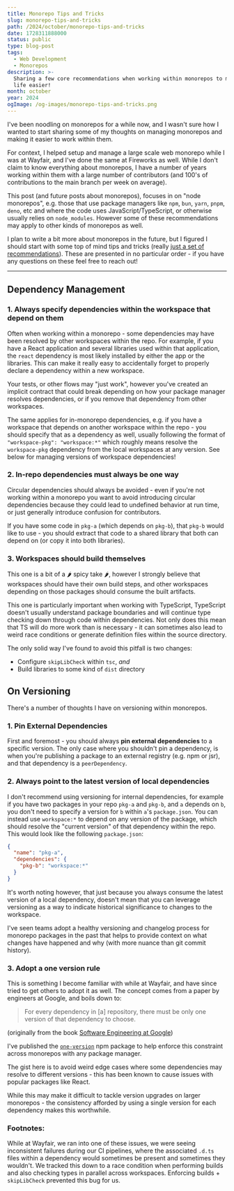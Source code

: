 ```yaml
---
title: Monorepo Tips and Tricks
slug: monorepo-tips-and-tricks
path: /2024/october/monorepo-tips-and-tricks
date: 1728311888000
status: public
type: blog-post
tags:
  - Web Development
  - Monorepos
description: >-
  Sharing a few core recommendations when working within monorepos to make your
  life easier!
month: october
year: 2024
ogImage: /og-images/monorepo-tips-and-tricks.png
---
```



I've been noodling on monorepos for a while now, and I wasn't sure how I wanted to start sharing some of my thoughts on managing monorepos and making it easier to work within them.

For context, I helped setup and manage a large scale web monorepo while I was at Wayfair, and I've done the same at Fireworks as well. While I don't claim to know everything about monorepos, I have a number of years working within them with a large number of contributors (and 100's of contributions to the main branch per week on average).

This post (and future posts about monorepos), focuses in on "node monorepos", e.g. those that use package managers like `npm`, `bun`, `yarn`, `pnpm`, `deno`, etc and where the code uses JavaScript/TypeScript, or otherwise usually relies on `node_modules`. However some of these recommendations may apply to other kinds of monorepos as well.

I plan to write a bit more about monorepos in the future, but I figured I should start with some top of mind tips and tricks (really [just a set of recommendations](https://www.youtube.com/watch?v=k9ojK9Q_ARE)). These are presented in no particular order - if you have any questions on these feel free to reach out!

---

## Dependency Management

### 1. Always specify dependencies within the workspace that depend on them

Often when working within a monorepo - some dependencies may have been resolved by other workspaces within the repo. For example, if you have a React application and several libraries used within that application, the `react` dependency is most likely installed by either the app or the libraries. This can make it really easy to accidentally forget to properly declare a dependency within a new workspace.

Your tests, or other flows may "just work", however you've created an implicit contract that could break depending on how your package manager resolves dependencies, or if you remove that dependency from other workspaces.

The same applies for in-monorepo dependencies, e.g. if you have a workspace that depends on another workspace within the repo - you should specify that as a dependency as well, usually following the format of `"workspace-pkg": "workspace:*"` which roughly means resolve the `workspace-pkg` dependency from the local workspaces at any version. See below for managing versions of workspace dependencies!

### 2. In-repo dependencies must always be one way

Circular dependencies should always be avoided - even if you're not working within a monorepo you want to avoid introducing circular dependencies because they could lead to undefined behavior at run time, or just generally introduce confusion for contributors.

If you have some code in `pkg-a` (which depends on `pkg-b`), that `pkg-b` would like to use - you should extract that code to a shared library that both can depend on (or copy it into both libraries).

### 3. Workspaces should build themselves

This one is a bit of a 🌶 spicy take 🌶, however I strongly believe that workspaces should have their own build steps, and other workspaces depending on those packages should consume the built artifacts.

This one is particularly important when working with TypeScript, TypeScript doesn't usually understand package boundaries and will continue type checking down through code within dependencies. Not only does this mean that TS will do more work than is necessary - it can sometimes also lead to weird race conditions or generate definition files within the source directory<FootnoteRef id="1" />.

The only solid way I've found to avoid this pitfall is two changes:

- Configure `skipLibCheck` within `tsc`, _and_
- Build libraries to some kind of `dist` directory

## On Versioning

There's a number of thoughts I have on versioning within monorepos.

### 1. Pin External Dependencies

First and foremost - you should always **pin external dependencies** to a specific version. The only case where you shouldn't pin a dependency, is when you're publishing a package to an external registry (e.g. npm or jsr), and that dependency is a `peerDependency`.

### 2. Always point to the latest version of local dependencies

I don't recommend using versioning for internal dependencies, for example if you have two packages in your repo `pkg-a` and `pkg-b`, and `a` depends on `b`, you don't need to specify a version for `b` within `a`'s `package.json`. You can instead use `workspace:*` to depend on any version of the package, which should resolve the "current version" of that dependency within the repo. This would look like the following `package.json`:

```json
{
  "name": "pkg-a",
  "dependencies": {
    "pkg-b": "workspace:*"
  }
}
```

<Callout>
It's worth noting however, that just because you always consume the latest version of a local dependency, doesn't mean that you can leverage versioning as a way to indicate historical significance to changes to the workspace.

I've seen teams adopt a healthy versioning and changelog process for monorepo packages in the past that helps to provide context on what changes have happened and why (with more nuance than git commit history).
</Callout>

### 3. Adopt a one version rule

This is something I become familiar with while at Wayfair, and have since tried to get others to adopt it as well. The concept comes from a paper by engineers at Google, and boils down to:

> For every dependency in [a] repository, there must be only one version of that dependency to choose.

(originally from the book [Software Engineering at Google](https://www.google.com/books/edition/_/V3TTDwAAQBAJ?hl=en))

I've published the [`one-version`](https://github.com/hamlim/one-version) npm package to help enforce this constraint across monorepos with any package manager.

The gist here is to avoid weird edge cases where some dependencies may resolve to different versions - this has been known to cause issues with popular packages like React.

While this may make it difficult to tackle version upgrades on larger monorepos - the consistency afforded by using a single version for each dependency makes this worthwhile.


### Footnotes:

<Footnote id="1">While at Wayfair, we ran into one of these issues, we were seeing inconsistent failures during our CI pipelines, where the associated `.d.ts` files within a dependency would sometimes be present and sometimes they wouldn't. We tracked this down to a race condition when performing builds and also checking types in parallel across workspaces. Enforcing builds + `skipLibCheck` prevented this bug for us.</Footnote>
